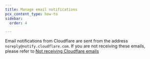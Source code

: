 ```yaml
---
title: Manage email notifications
pcx_content_type: how-to
sidebar:
  order: 4

---
```


Email notifications from Cloudflare are sent from the address `noreply@notify.cloudflare.com`. If you are not receiving these emails, please refer to [Not receiving Cloudflare emails](/support/troubleshooting/general-troubleshooting/not-receiving-cloudflare-emails/)
